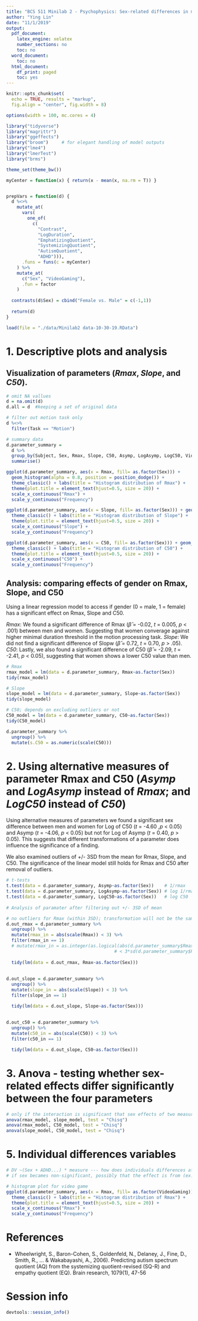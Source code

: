 ```yaml
---
title: "BCS 511 Minilab 2 - Psychophysics: Sex-related differences in motion processing?"
author: "Ying Lin"
date: "11/1/2019"
output:
  pdf_document:
    latex_engine: xelatex
    number_sections: no
    toc: no
  word_document:
    toc: no
  html_document:
    df_print: paged
    toc: yes
---
```


```r
knitr::opts_chunk$set(
  echo = TRUE, results = "markup",
  fig.align = "center", fig.width = 8)

options(width = 100, mc.cores = 4)

```

```r
library("tidyverse")
library("magrittr")
library("ggeffects")
library("broom")     # for elegant handling of model outputs
library("lme4")
library("lmerTest")
library("brms")

theme_set(theme_bw())
```

```r
myCenter = function(x) { return(x - mean(x, na.rm = T)) }


prepVars = function(d) {
  d %<>%
    mutate_at(
      vars(
        one_of(
          c(
            "Contrast", 
            "LogDuration", 
            "EmphatizingQuotient", 
            "SystemizingQuotient", 
            "AutismQuotient", 
            "ADHD"))),
      .funs = funs(c = myCenter)
    ) %>%
    mutate_at(
      c("Sex", "VideoGaming"),
      .fun = factor
    )
  
  contrasts(d$Sex) = cbind("Female vs. Male" = c(-1,1))
  
  return(d)
}
```

```r
load(file = "./data/Minilab2 data-10-30-19.RData")
```

# 1. Descriptive plots and analysis
## Visualization of parameters (*Rmax*, *Slope*, and *C50*).

```r
# omit NA vallues
d = na.omit(d)
d.all = d  #keeping a set of original data

# filter out motion task only
d %<>%
  filter(Task == "Motion")

# summary data 
d.parameter_summary =
  d %>%
  group_by(Subject, Sex, Rmax, Slope, C50, Asymp, LogAsymp, LogC50, VideoGaming) %>%
  summarise()

```

```r

ggplot(d.parameter_summary, aes(x = Rmax, fill= as.factor(Sex))) + 
  geom_histogram(alpha = 0.8, position = position_dodge()) +
  theme_classic() + labs(title = "Histogram distribution of Rmax") + 
  theme(plot.title = element_text(hjust=0.5, size = 20)) +
  scale_x_continuous("Rmax") +
  scale_y_continuous("Frequency")

ggplot(d.parameter_summary, aes(x = Slope, fill= as.factor(Sex))) + geom_histogram(alpha = 0.8, position = position_dodge()) +
  theme_classic() + labs(title = "Histogram distribution of Slope") + 
  theme(plot.title = element_text(hjust=0.5, size = 20)) +
  scale_x_continuous("Slope") +
  scale_y_continuous("Frequency")

ggplot(d.parameter_summary, aes(x = C50, fill= as.factor(Sex))) + geom_histogram(alpha = 0.8, position = position_dodge()) +
  theme_classic() + labs(title = "Histogram distribution of C50") + 
  theme(plot.title = element_text(hjust=0.5, size = 20)) +
  scale_x_continuous("C50") +
  scale_y_continuous("Frequency")
```

## Analysis: comparing effects of gender on Rmax, Slope, and C50
Using a linear regression model to access if gender (0 = male, 1 = female) has a significant effect on Rmax, Slope and C50.

*Rmax*: We found a significant difference of Rmax ($\hat\beta$ = -0.02, *t* = 0.005, *p* < .001) between men and women. Suggesting that women converage against higher minimal duration threshold in the motion processing task. 
*Slope*: We did not find a significant difference of Slopw ($\hat\beta$ = 0.72, *t* = 0.70, *p* > .05).
*C50*: Lastly, we also found a significant difference of C50 ($\hat\beta$ = -2.09, *t* = -2.41, *p* < 0.05), suggesting that women shows a lower C50 value than men. 

```r

# Rmax
rmax_model = lm(data = d.parameter_summary, Rmax~as.factor(Sex))
tidy(rmax_model)

# Slope
slope_model = lm(data = d.parameter_summary, Slope~as.factor(Sex)) 
tidy(slope_model)

# C50; depends on excluding outliers or not 
C50_model = lm(data = d.parameter_summary, C50~as.factor(Sex)) 
tidy(C50_model)

d.parameter_summary %>%
  ungroup() %>%
  mutate(s.C50 = as.numeric(scale(C50)))
```

# 2. Using alternative measures of parameter Rmax and C50 (*Asymp* and *LogAsymp* instead of *Rmax*; and *LogC50* instead of *C50*)

Using alternative measures of parameters we found a significant sex difference between men and women for 
Log of C50 (*t* = -4.60 ,*p* < 0.05) and Asymp (*t* = -4.06, *p* < 0.05) but not for Log of Asymp (*t* = 0.40, *p* > 0.05). This suggests that different transformations of a parameter does influence the significance of a finding. 

We also examined outliers of +/- 3SD from the mean for Rmax, Slope, and C50. The significance of the linear model still holds for Rmax and C50 after removal of outliers.

```r

# t-tests
t.test(data = d.parameter_summary, Asymp~as.factor(Sex))    # 1/rmax 
t.test(data = d.parameter_summary, LogAsymp~as.factor(Sex)) # log 1/rmax - duration is usually analyze by log duration (aka, -log rmax)
t.test(data = d.parameter_summary, LogC50~as.factor(Sex))   # log C50
  
# Analysis of paramater after filtering out +/- 3SD of mean 

# no outliers for Rmax (within 3SD); transformation will not be the same 
d.out_rmax = d.parameter_summary %>%
  ungroup() %>%
  mutate(rmax_in = abs(scale(Rmax)) < 3) %>% 
  filter(rmax_in == 1)
  # mutate(rmax_in = as.integer(as.logical(abs(d.parameter_summary$Rmax - mean(d.parameter_summary$Rmax)) 
                                         # < 3*sd(d.parameter_summary$Rmax)))) %>%
  
  tidy(lm(data = d.out_rmax, Rmax~as.factor(Sex)))
  
  
d.out_slope = d.parameter_summary %>%
  ungroup() %>%
  mutate(slope_in = abs(scale(Slope)) < 3) %>% 
  filter(slope_in == 1)

  tidy(lm(data = d.out_slope, Slope~as.factor(Sex)))
  
  
d.out_c50 = d.parameter_summary %>%
  ungroup() %>%
  mutate(c50_in = abs(scale(C50)) < 3) %>% 
  filter(c50_in == 1)

  tidy(lm(data = d.out_slope, C50~as.factor(Sex)))

```

# 3. Anova - testing whether sex-related effects differ significantly between the four parameters

```r
# only if the interaction is significant that sex effects of two measures are different  
anova(rmax_model, slope_model, test = "Chisq")
anova(rmax_model, C50_model, test = "Chisq")
anova(slope_model, C50_model, test = "Chisq")

```

# 5. Individual differences variables

```r
# DV ~(Sex + ADHD...) * measure --- how does individuals differences affect Rmax
# if sex becames non-significant, possibly that the effect is from (ex.)ADHD that is mediated by sex

# histogram plot for video game
ggplot(d.parameter_summary, aes(x = Rmax, fill= as.factor(VideoGaming))) + geom_histogram(alpha = 0.8, position = position_dodge()) +
  theme_classic() + labs(title = "Histogram distribution of Rmax") + 
  theme(plot.title = element_text(hjust=0.5, size = 20)) +
  scale_x_continuous("Rmax") +
  scale_y_continuous("Frequency")

```

# References

 * Wheelwright, S., Baron-Cohen, S., Goldenfeld, N., Delaney, J., Fine, D., Smith, R., ... & Wakabayashi, A., 2006). Predicting autism spectrum quotient (AQ) from the systemizing quotient-revised (SQ-R) and empathy quotient (EQ). Brain research, 1079(1), 47-56

# Session info
```r
devtools::session_info()
```
